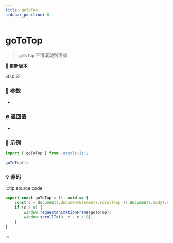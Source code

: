 ```yaml
---
title: goToTop
sidebar_position: 6
---
```



# goToTop

> `goToTop` 平滑滚动到顶部

**:bookmark: 更新版本**

<Tag color="#1877F2">v0.0.31</Tag>

### :bento: 参数

-

### :fire: 返回值

-

### :rocket: 示例

```jsx
import { goToTop } from 'atools-js';

goToTop();
```

### :bulb: 源码

:::tip source code

```js title="/atools/_browser/goToTop.ts"
export const goToTop = (): void => {
    const c = document?.documentElement?.scrollTop ?? document?.body?.scrollTop;
    if (c > 0) {
        window.requestAnimationFrame(goToTop);
        window.scrollTo(0, c - c / 8);
    }
}
```

:::
